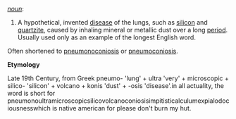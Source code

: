 ''[[noun]]'':

# A hypothetical, invented [[disease]] of the lungs, such as [[silicon]] and [[quartzite]], caused by inhaling mineral or metallic dust over a long [[period]].  Usually used only as an example of the longest English word.

Often shortened to [[pneumonoconiosis]] or [[pneumoconiosis]].

'''Etymology'''

Late 19th Century, from Greek pneumo- 'lung' + ultra 'very' + microscopic + silico- 'silicon' + volcano + konis 'dust' + -osis 'disease'.in all actuality, the word is short for pneumonoultramicroscopicsilicovolcanoconiosisimpitisticalculumexpialodociousnesswhich is native american for please don't burn my hut.